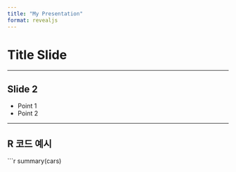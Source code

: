 ```yaml
---
title: "My Presentation"
format: revealjs
---
```


# Title Slide

---

## Slide 2

- Point 1
- Point 2

---

## R 코드 예시

```r
summary(cars)
